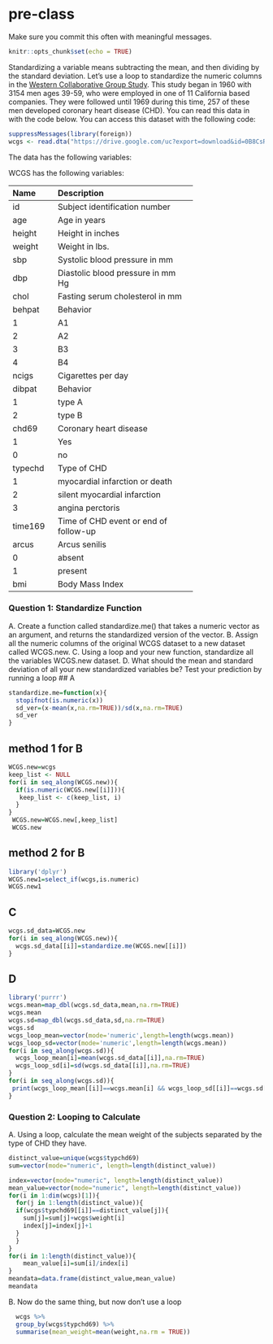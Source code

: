 # pre-class


Make sure you commit this often with meaningful messages. 



```{r setup, include=FALSE}
knitr::opts_chunk$set(echo = TRUE)
```








Standardizing a variable means subtracting the mean, and then dividing by the standard deviation. Let’s use a loop to standardize the numeric columns in the [Western Collaborative Group Study](https://clinicaltrials.gov/ct2/show/NCT00005174). This study began in 1960 with 3154 men ages 39-59, who were employed in one of 11 California based companies. They were followed until 1969 during this time, 257 of these men developed coronary heart disease (CHD). You can read this data in with the code below. You can access this dataset with the following code:

```{R}

suppressMessages(library(foreign))
wcgs <- read.dta("https://drive.google.com/uc?export=download&id=0B8CsRLdwqzbzYWxfN3ExQllBQkU")
```

The data has the following variables:



WCGS has the following variables:

-----------------------------------------------------------
Name    Description
------- -------------------------------------------
id      Subject identification number

age     Age in years

height  Height in inches

weight  Weight in lbs.

sbp     Systolic blood pressure in mm 

dbp     Diastolic blood pressure in mm Hg

chol    Fasting serum cholesterol in mm 

behpat  Behavior

  1       A1

  2       A2

  3       B3

  4       B4

ncigs   Cigarettes per day

dibpat  Behavior

1       type A

2       type B

chd69   Coronary heart disease

1       Yes

0       no

typechd Type of CHD

1       myocardial infarction or death

2       silent myocardial infarction

3       angina perctoris

time169 Time of CHD event or end of follow-up

arcus   Arcus senilis

0       absent

1       present

bmi     Body Mass Index
-----------------------------------------------------------




### Question 1: Standardize Function

A. Create a function called standardize.me() that takes a numeric vector as an argument, and returns the standardized version of the vector. 
B. Assign all the numeric columns of the original WCGS dataset to a new dataset called WCGS.new.
C. Using a loop and your new function, standardize all the variables WCGS.new dataset.
D. What should the mean and standard deviation of all your new standardized variables be? Test your prediction by running a loop
## A
```{r}
standardize.me=function(x){
  stopifnot(is.numeric(x))  
  sd_ver=(x-mean(x,na.rm=TRUE))/sd(x,na.rm=TRUE)
  sd_ver
}  
```

## method 1 for B
```{r}
WCGS.new=wcgs
keep_list <- NULL
for(i in seq_along(WCGS.new)){
  if(is.numeric(WCGS.new[[i]])){
   keep_list <- c(keep_list, i)
  }
}
 WCGS.new=WCGS.new[,keep_list]
 WCGS.new
```
## method 2 for B
```{r}
library('dplyr')
WCGS.new1=select_if(wcgs,is.numeric)
WCGS.new1
```
## C
```{r}
wcgs.sd_data=WCGS.new
for(i in seq_along(WCGS.new)){
  wcgs.sd_data[[i]]=standardize.me(WCGS.new[[i]])
}
```
## D
```{r}
library('purrr')
wcgs.mean=map_dbl(wcgs.sd_data,mean,na.rm=TRUE)
wcgs.mean
wcgs.sd=map_dbl(wcgs.sd_data,sd,na.rm=TRUE)
wcgs.sd
wcgs_loop_mean=vector(mode='numeric',length=length(wcgs.mean))
wcgs_loop_sd=vector(mode='numeric',length=length(wcgs.mean))
for(i in seq_along(wcgs.sd)){
  wcgs_loop_mean[i]=mean(wcgs.sd_data[[i]],na.rm=TRUE)
  wcgs_loop_sd[i]=sd(wcgs.sd_data[[i]],na.rm=TRUE)
}
for(i in seq_along(wcgs.sd)){
 print(wcgs_loop_mean[[i]]==wcgs.mean[i] && wcgs_loop_sd[[i]]==wcgs.sd[i])
}

```


### Question 2: Looping to Calculate

A. Using a loop, calculate the mean weight of the subjects separated by the type of CHD they have. 
```{r}
distinct_value=unique(wcgs$typchd69)
sum=vector(mode="numeric", length=length(distinct_value))

index=vector(mode="numeric", length=length(distinct_value))
mean_value=vector(mode="numeric", length=length(distinct_value))
for(i in 1:dim(wcgs)[1]){
  for(j in 1:length(distinct_value)){
  if(wcgs$typchd69[[i]]==distinct_value[j]){
    sum[j]=sum[j]+wcgs$weight[i]
    index[j]=index[j]+1
  }
  }
}
for(i in 1:length(distinct_value)){
    mean_value[i]=sum[i]/index[i]
}
meandata=data.frame(distinct_value,mean_value)
meandata
```

B. Now do the same thing, but now don’t use a loop
```{r}
  wcgs %>%
  group_by(wcgs$typchd69) %>%
  summarise(mean_weight=mean(weight,na.rm = TRUE))

```
